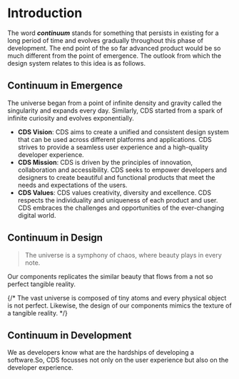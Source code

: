 # Introduction
The word __*continuum*__ stands for something that persists in existing for a long period of time 
and evolves gradually throughout this phase of development. 
The end point of the so far advanced product would be so much different from the point of emergence. 
The outlook from which the design system relates to this idea is as follows.

## Continuum in Emergence

The universe began from a point of infinite density and gravity called the singularity and expands every day.
Similarly, CDS started from a spark of infinite curiosity and evolves exponentially.

- **CDS Vision**: CDS aims to create a unified and consistent design system that can be used across different platforms and applications. CDS strives to provide a seamless user experience and a high-quality developer experience.
- **CDS Mission**: CDS is driven by the principles of innovation, collaboration and accessibility. CDS seeks to empower developers and designers to create beautiful and functional products that meet the needs and expectations of the users.
- **CDS Values**: CDS values creativity, diversity and excellence. CDS respects the individuality and uniqueness of each product and user. CDS embraces the challenges and opportunities of the ever-changing digital world.

## Continuum in Design
> The universe is a symphony of chaos, where beauty plays in every note.

Our components replicates the similar beauty that flows from a not so perfect tangible reality. 

{/* The vast universe is composed of tiny atoms and every physical object is not perfect. 
Likewise, the design of our components mimics the texture of a tangible reality. */}

## Continuum in Development
We as developers know what are the hardships of developing a software.So, CDS focusses not only
on the user experience but also on the developer experience.
